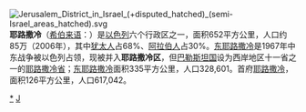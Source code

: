 [[File:Jerusalem_District_in_Israel_(+disputed_hatched)_(semi-Israel_areas_hatched).svg|right]]
'''耶路撒冷'''（[[希伯来语|希伯来语]]：'''{{rtl-lang|he|מחוז ירושלים}}'''）是[[以色列|以色列]]六个行政区之一，面积652平方公里，人口约85万（2006年），其中[[犹太人|犹太人]]占68%、[[阿拉伯人|阿拉伯人]]占30%。[[东耶路撒冷|东耶路撒冷]]是1967年中东战争被以色列占领，现被并入'''耶路撒冷区'''，但[[巴勒斯坦国|巴勒斯坦国]]设为西岸地区十一省之一的[[耶路撒冷省|耶路撒冷省]]；[[东耶路撒冷|东耶路撒冷]]面积335平方公里，人口328,601。首府[[耶路撒冷|耶路撒冷]]，面积126平方公里，人口617,042。

{{coord|display=title}}
{{以色列行政区划}}
{{Israel-geo-stub}}

[[Category:耶路撒冷区|*]]
[[Category:以色列區份|J]]